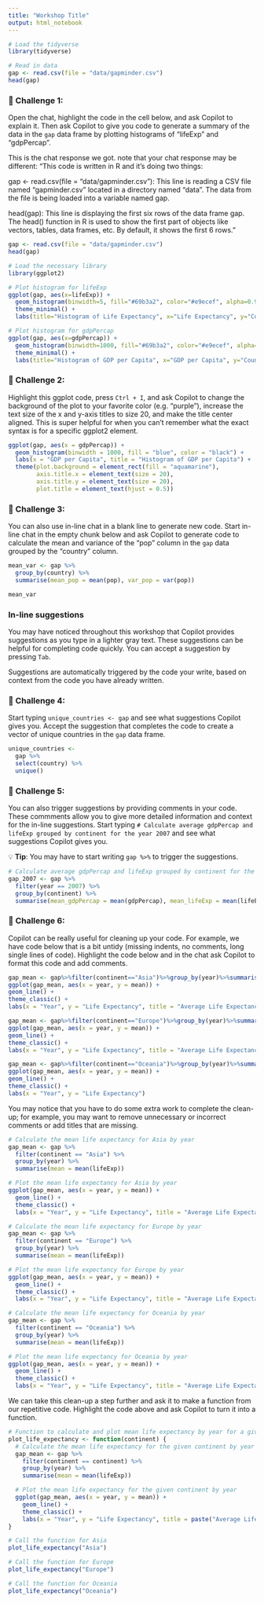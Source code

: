 ```yaml
---
title: "Workshop Title"
output: html_notebook
---
```

```r
# Load the tidyverse
library(tidyverse)

# Read in data
gap <- read.csv(file = "data/gapminder.csv")
head(gap)
```

### 🥊 Challenge 1:
Open the chat, highlight the code in the cell below, and ask Copilot to explain it. Then ask Copilot to give you code to generate a summary of the data in the `gap` data frame by plotting histograms of "lifeExp" and "gdpPercap".

This is the chat response we got. note that your chat response may be different:
"This code is written in R and it's doing two things:

gap <- read.csv(file = "data/gapminder.csv"): This line is reading a CSV file named "gapminder.csv" located in a directory named "data". The data from the file is being loaded into a variable named gap.

head(gap): This line is displaying the first six rows of the data frame gap. The head() function in R is used to show the first part of objects like vectors, tables, data frames, etc. By default, it shows the first 6 rows."

```r
gap <- read.csv(file = "data/gapminder.csv")
head(gap)

# Load the necessary library
library(ggplot2)

# Plot histogram for lifeExp
ggplot(gap, aes(x=lifeExp)) +
  geom_histogram(binwidth=5, fill="#69b3a2", color="#e9ecef", alpha=0.9) +
  theme_minimal() +
  labs(title="Histogram of Life Expectancy", x="Life Expectancy", y="Count")

# Plot histogram for gdpPercap
ggplot(gap, aes(x=gdpPercap)) +
  geom_histogram(binwidth=1000, fill="#69b3a2", color="#e9ecef", alpha=0.9) +
  theme_minimal() +
  labs(title="Histogram of GDP per Capita", x="GDP per Capita", y="Count")
```


### 🥊 Challenge 2: 
Highlight this ggplot code, press `Ctrl + I`, and ask Copilot to change the background of the plot to your favorite color (e.g. "purple"), increase the text size of the x and y-axis titles to size 20, and make the title center aligned. This is super helpful for when you can't remember what the exact syntax is for a specific ggplot2 element.
```r
ggplot(gap, aes(x = gdpPercap)) +
  geom_histogram(binwidth = 1000, fill = "blue", color = "black") +
  labs(x = "GDP per Capita", title = "Histogram of GDP per Capita") +
  theme(plot.background = element_rect(fill = "aquamarine"),
        axis.title.x = element_text(size = 20),
        axis.title.y = element_text(size = 20),
        plot.title = element_text(hjust = 0.5))
```

### 🥊 Challenge 3: 
You can also use in-line chat in a blank line to generate new code. Start in-line chat in the empty chunk below and ask Copilot to generate code to calculate the mean and variance of the "pop" column in the `gap` data grouped by the "country" column.
```r
mean_var <- gap %>%
  group_by(country) %>%
  summarise(mean_pop = mean(pop), var_pop = var(pop))

mean_var
```

### In-line suggestions
You may have noticed throughout this workshop that Copilot provides suggestions as you type in a lighter gray text. These suggestions can be helpful for completing code quickly. You can accept a suggestion by pressing `Tab`. 

Suggestions are automatically triggered by the code your write, based on context from the code you have already written. 

### 🥊 Challenge 4: 
Start typing `unique_countries <- gap` and see what suggestions Copilot gives you. Accept the suggestion that completes the code to create a vector of unique countries in the `gap` data frame.
```r
unique_countries <- 
  gap %>% 
  select(country) %>% 
  unique()
```

### 🥊 Challenge 5:
You can also trigger suggestions by providing comments in your code. These commments allow you to give more detailed information and context for the in-line suggestions. Start typing `# Calculate average gdpPercap and lifeExp grouped by continent for the year 2007` and see what suggestions Copilot gives you. 

💡 **Tip**: You may have to start writing `gap %>%` to trigger the suggestions.
```r
# Calculate average gdpPercap and lifeExp grouped by continent for the year 2007
gap_2007 <- gap %>%
  filter(year == 2007) %>%
  group_by(continent) %>%
  summarise(mean_gdpPercap = mean(gdpPercap), mean_lifeExp = mean(lifeExp))
```

### 🥊 Challenge 6: 

Copilot can be really useful for cleaning up your code. For example, we have code below that is a bit untidy (missing indents, no comments, long single lines of code). Highlight the code below and in the chat ask Copilot to format this code and add comments.
```r
gap_mean <- gap%>%filter(continent=="Asia")%>%group_by(year)%>%summarise(mean = mean(lifeExp))
ggplot(gap_mean, aes(x = year, y = mean)) +
geom_line() +
theme_classic() +
labs(x = "Year", y = "Life Expectancy", title = "Average Life Expectancy in Asia by Year")

gap_mean <- gap%>%filter(continent=="Europe")%>%group_by(year)%>%summarise(mean = mean(lifeExp))
ggplot(gap_mean, aes(x = year, y = mean)) +
geom_line() +
theme_classic() +
labs(x = "Year", y = "Life Expectancy", title = "Average Life Expectancy in Europe by Year")

gap_mean <- gap%>%filter(continent=="Oceania")%>%group_by(year)%>%summarise(mean = mean(lifeExp))
ggplot(gap_mean, aes(x = year, y = mean)) +
geom_line() +
theme_classic() +
labs(x = "Year", y = "Life Expectancy")
```

You may notice that you have to do some extra work to complete the clean-up; for example, you may want to remove unnecessary or incorrect comments or add titles that are missing.

```r
# Calculate the mean life expectancy for Asia by year
gap_mean <- gap %>%
  filter(continent == "Asia") %>%
  group_by(year) %>%
  summarise(mean = mean(lifeExp))

# Plot the mean life expectancy for Asia by year
ggplot(gap_mean, aes(x = year, y = mean)) +
  geom_line() +
  theme_classic() +
  labs(x = "Year", y = "Life Expectancy", title = "Average Life Expectancy in Asia by Year")

# Calculate the mean life expectancy for Europe by year
gap_mean <- gap %>%
  filter(continent == "Europe") %>%
  group_by(year) %>%
  summarise(mean = mean(lifeExp))

# Plot the mean life expectancy for Europe by year
ggplot(gap_mean, aes(x = year, y = mean)) +
  geom_line() +
  theme_classic() +
  labs(x = "Year", y = "Life Expectancy", title = "Average Life Expectancy in Europe by Year")

# Calculate the mean life expectancy for Oceania by year
gap_mean <- gap %>%
  filter(continent == "Oceania") %>%
  group_by(year) %>%
  summarise(mean = mean(lifeExp))

# Plot the mean life expectancy for Oceania by year
ggplot(gap_mean, aes(x = year, y = mean)) +
  geom_line() +
  theme_classic() +
  labs(x = "Year", y = "Life Expectancy", title = "Average Life Expectancy in Oceania by Year")
```

We can take this clean-up a step further and ask it to make a function from our repetitive code. Highlight the code above and ask Copilot to turn it into a function. 

```r
# Function to calculate and plot mean life expectancy by year for a given continent
plot_life_expectancy <- function(continent) {
  # Calculate the mean life expectancy for the given continent by year
  gap_mean <- gap %>%
    filter(continent == continent) %>%
    group_by(year) %>%
    summarise(mean = mean(lifeExp))

  # Plot the mean life expectancy for the given continent by year
  ggplot(gap_mean, aes(x = year, y = mean)) +
    geom_line() +
    theme_classic() +
    labs(x = "Year", y = "Life Expectancy", title = paste("Average Life Expectancy in", continent, "by Year"))
}

# Call the function for Asia
plot_life_expectancy("Asia")

# Call the function for Europe
plot_life_expectancy("Europe")

# Call the function for Oceania
plot_life_expectancy("Oceania")
```
